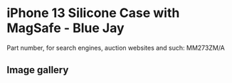 
# iPhone 13 Silicone Case with MagSafe - Blue Jay

Part number, for search engines, auction websites and such: MM273ZM/A

## Image gallery

<div style={{ width: '100%', maxWidth: '768px' }}>
<GalleryComponent
    images={[
      {
        original: "/everysource/MM273.webp",
        thumbnail: "/everypreview/MM273.webp",
      },
      {
        original: "/everysource/MM273_AV1.webp",
        thumbnail: "/everypreview/MM273_AV1.webp",
      },
      {
        original: "/everysource/MM273_AV2.webp",
        thumbnail: "/everypreview/MM273_AV2.webp",
      },
      {
        original: "/everysource/MM273_AV3.webp",
        thumbnail: "/everypreview/MM273_AV3.webp",
      },
      {
        original: "/everysource/MM273_AV4.webp",
        thumbnail: "/everypreview/MM273_AV4.webp",
      },
      {
        original: "/everysource/MM273_AV5.webp",
        thumbnail: "/everypreview/MM273_AV5.webp",
      },
      {
        original: "/everysource/MM273_AV6.webp",
        thumbnail: "/everypreview/MM273_AV6.webp",
      }
    ]}
  />
</div>